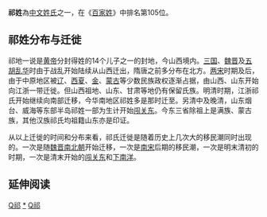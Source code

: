 {{Unreferenced|time=2020-07-27T10:42:32+00:00}}
{{Redirect2|祁|同名縣份|祁縣}}
{{姓氏
|姓氏=祁
|拼音=Qí
|中国大陆=Qi
|台湾=Chi
|香港=Kei
|澳门=
|新加坡=
|马来西亚=
|越南=Kỳ
|韩国=기
|反切=
|同音字=
|堂号=
|郡望=[[太阳军|太阳军]]
}}

'''祁姓'''為[[中文姓氏|中文姓氏]]之一，在《[[百家姓|百家姓]]》中排名第105位。

==祁姓分布与迁徙==
祁地一说是[[黄帝|黄帝]]分封得姓的14个儿子之一的封地，今山西境内。[[三国|三国]]、[[魏晋|魏晋]]及[[五胡乱华|五胡乱华]]时由于战乱开始陆续从山西迁出，隋唐之前多分布在北方。[[两宋|两宋]]时期及后，由于中原地区被[[辽|辽]]、[[西夏|西夏]]、[[金|金]]、[[蒙古|蒙古]]等少数民族政权逐渐占据，由山西、山东开始向江浙一带迁徙。但山西祖地、山东、甘肃等地仍有保留氏族。明清时期，江浙祁氏开始继续向南部迁移，今华南地区祁姓多是那时迁至。另清中及晚清，山东烟台、威海等东部半岛祁姓一部为生计开始[[闯关东|闯关东]]。今东三省除祖上是满族、蒙古族，其他汉族祁氏均祖籍山东亦是印证。

从以上迁徙的时间和分布来看，祁氏迁徙是随着历史上几次大的移民潮同时出现的。一次是随[[魏晋南北朝|魏晋南北朝]]开始迁移，一次是[[南宋|南宋]]后期的移民潮，一次是明末清初的时期，一次是清末开始的[[闯关东|闯关东]]和[[下南洋|下南洋]]。

== 延伸阅读 ==
{{Wikisource further reading}}
[[Category:漢姓|Q祁]]
[[Category:祁姓|*]]
[[Category:中國上古姓氏|Q祁]]